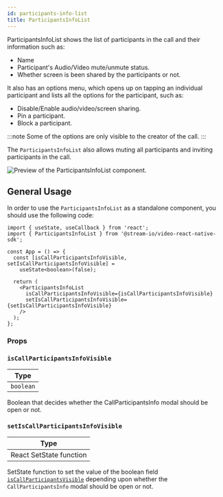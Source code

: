 ```yaml
---
id: participants-info-list
title: ParticipantsInfoList
---
```


ParticipantsInfoList shows the list of participants in the call and their information such as:

- Name
- Participant's Audio/Video mute/unmute status.
- Whether screen is been shared by the participants or not.

It also has an options menu, which opens up on tapping an individual participant and lists all the options for the participant, such as:

- Disable/Enable audio/video/screen sharing.
- Pin a participant.
- Block a participant.

:::note
Some of the options are only visible to the creator of the call.
:::

The `ParticipantsInfoList` also allows muting all participants and inviting participants in the call.

![Preview of the ParticipantsInfoList component.](../../assets/04-ui-components/participants-info-list.jpg)

## General Usage

In order to use the `ParticipantsInfoList` as a standalone component, you should use the following code:

```tsx
import { useState, useCallback } from 'react';
import { ParticipantsInfoList } from '@stream-io/video-react-native-sdk';

const App = () => {
  const [isCallParticipantsInfoVisible, setIsCallParticipantsInfoVisible] =
    useState<boolean>(false);

  return (
    <ParticipantsInfoList
      isCallParticipantsInfoVisible={isCallParticipantsInfoVisible}
      setIsCallParticipantsInfoVisible={setIsCallParticipantsInfoVisible}
    />
  );
};
```

### Props

### `isCallParticipantsInfoVisible`

| Type      |
| --------- |
| `boolean` |

Boolean that decides whether the CallParticipantsInfo modal should be open or not.

### `setIsCallParticipantsInfoVisible`

| Type                    |
| ----------------------- |
| React SetState function |

SetState function to set the value of the boolean field [`isCallParticipantsVisible`](#iscallparticipantsinfovisible) depending upon whether the `CallParticipantsInfo` modal should be open or not.
